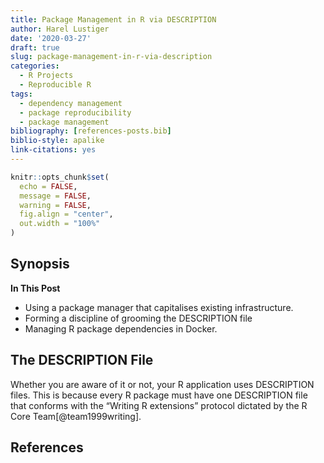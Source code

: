 ```yaml
---
title: Package Management in R via DESCRIPTION
author: Harel Lustiger
date: '2020-03-27'
draft: true
slug: package-management-in-r-via-description
categories:
  - R Projects
  - Reproducible R
tags:
  - dependency management
  - package reproducibility
  - package management
bibliography: [references-posts.bib]
biblio-style: apalike
link-citations: yes  
---
```


```r
knitr::opts_chunk$set(
  echo = FALSE, 
  message = FALSE,
  warning = FALSE,
  fig.align = "center",
  out.width = "100%"
)
```

## Synopsis

**In This Post**

* Using a package manager that capitalises existing infrastructure. 
* Forming a discipline of grooming the DESCRIPTION file
* Managing R package dependencies in Docker.

## The DESCRIPTION File

Whether you are aware of it or not, your R application uses DESCRIPTION files.
This is because every R package must have one DESCRIPTION file that conforms
with the "Writing R extensions" protocol dictated by the R Core
Team[@team1999writing].

## References